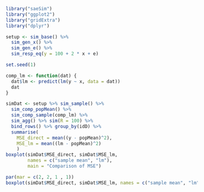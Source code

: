 ```r
library("saeSim")
library("ggplot2")
library("gridExtra")
library("dplyr")

setup <- sim_base() %>% 
  sim_gen_x() %>%
  sim_gen_e() %>%
  sim_resp_eq(y = 100 + 2 * x + e)

set.seed(1)
```

```r
comp_lm <- function(dat) {
  dat$lm <- predict(lm(y ~ x, data = dat))
  dat
}

simDat <- setup %>% sim_sample() %>% 
  sim_comp_popMean() %>% 
  sim_comp_sample(comp_lm) %>% 
  sim_agg() %>% sim(R = 100) %>% 
  bind_rows() %>% group_by(idD) %>% 
  summarise(
    MSE_direct = mean((y - popMean)^2), 
    MSE_lm = mean((lm - popMean)^2)
    )
boxplot(simDat$MSE_direct, simDat$MSE_lm, 
        names = c("sample mean", "lm"),
        main = "Comparison of MSE")
```

```r
par(mar = c(2, 2, 1 , 1))
boxplot(simDat$MSE_direct, simDat$MSE_lm, names = c("sample mean", "lm"), main = "Comparison of MSE")
```
